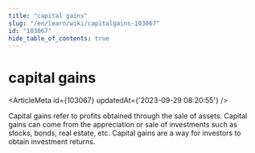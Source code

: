 ```yaml
---
title: "capital gains"
slug: "/en/learn/wiki/capitalgains-103067"
id: "103067"
hide_table_of_contents: true
---
```



# capital gains

<ArticleMeta id={103067} updatedAt={'2023-09-29 08:20:55'} />
<div className='border-solid border-b border-t-0 my-4 border-[var(--ifm-color-gray-300)]' />

Capital gains refer to profits obtained through the sale of assets. Capital gains can come from the appreciation or sale of investments such as stocks, bonds, real estate, etc. Capital gains are a way for investors to obtain investment returns.
